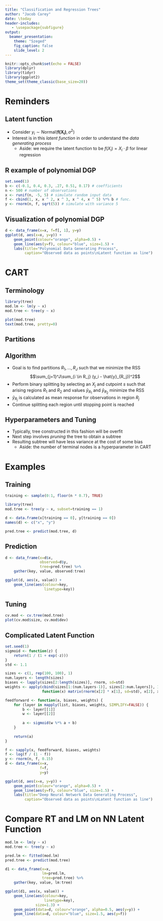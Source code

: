 ```yaml
---
title: "Classification and Regression Trees"
author: "Jacob Carey"
date: \today
header-includes:
   - \usepackage{subfigure}
output: 
  beamer_presentation:
    theme: "Szeged"
    fig_caption: false
    slide_level: 2
---
```


```r
knitr::opts_chunk$set(echo = FALSE)
library(dplyr)
library(tidyr)
library(ggplot2)
theme_set(theme_classic(base_size=20))
```

# Reminders

## Latent function

- Consider $y_i \sim \text{Normal}(\mathbf{f(X_i)}, \sigma^2)$
- Interest is in this *latent function* in order to understand the *data generating process*
    - Aside: we require the latent function to be $f(X_i) = X_i \cdot \beta$ for linear regression

## R example of polynomial DGP

```r
set.seed(1)
b <- c(-0.1, 0.4, 0.3, .27, 0.51, 0.17) # coefficients
n <- 500 # number of observations
x <- runif(n, -5, 5) # simulate random input data
f <- cbind(1, x, x ^ 2, x ^ 3, x ^ 4, x ^ 5) %*% b # func.
y <- rnorm(n, f, sqrt(5)) # simulate with variance 5
```

## Visualization of polynomial DGP

```r
d <- data_frame(x=x, f=f[, 1], y=y)
ggplot(d, aes(x=x, y=y)) +
    geom_point(colour="orange", alpha=0.5) +
    geom_line(aes(y=f), colour="blue", size=1.5) +
    labs(title="Polynomial Data Generating Process",
         caption="Observed data as points\nLatent function as line")
```

# CART

## Terminology

```r
library(tree)
mod.lm <- lm(y ~ x)
mod.tree <- tree(y ~ x)

plot(mod.tree)
text(mod.tree, pretty=0)
```

## Partitions

\begin{figure}
\hfill
\subfigure{\includegraphics[width=5cm]{hitter-tree.png}}
\hfill
\subfigure{\includegraphics[width=5cm]{partition.png}}
\hfill
\caption{Predicting Log Baseball Salary}
\end{figure}

## Algorithm

- Goal is to find partitions $R_1, ..., R_J$ such that we minimize the RSS
  $$\sum_{j=1}^J\sum_{i \in R_j} (y_i - \hat{y}_{R_j})^2$$
- Perform binary splitting by selecting an $X_j$ and cutpoint $s$ such that arising regions $R_1$ and $R_2$ and values $\hat{y}_{R_1}$ and $\hat{y}_{R_2}$ minimize the RSS
- $\hat{y}_{R_j}$ is calculated as mean response for observations in region $R_j$
- Continue splitting each region until stopping point is reached

## Hyperparameters and Tuning

- Typically, tree constructed in this fashion will be overfit
- Next step involves *pruning* the tree to obtain a subtree
- Resulting subtree will have less variance at the cost of some bias
    - Aside: the number of terminal nodes is a hyperparameter in CART

# Examples

## Training
```r
training <- sample(0:1, floor(n * 0.7), TRUE)

library(tree)
mod.tree <- tree(y ~ x, subset=training == 1)

d <- data.frame(x[training == 0], y[training == 0])
names(d) <- c("x", "y")

pred.tree <- predict(mod.tree, d)
```

## Prediction

```r
d <- data_frame(x=d$x, 
                observed=d$y,
                tree=pred.tree) %>%
    gather(key, value, observed:tree)

ggplot(d, aes(x, value)) + 
    geom_line(aes(colour=key,
                  linetype=key))
```

## Tuning

```r
cv.mod <- cv.tree(mod.tree)
plot(cv.mod$size, cv.mod$dev)
```

## Complicated Latent Function

```r
set.seed(1)
sigmoid <- function(z) {
    return(1 / (1 + exp(-z)))
}
std <- 1.1

sizes <- c(1, rep(100, 100), 1)
num.layers <- length(sizes)
biases <- lapply(sizes[2:length(sizes)], rnorm, sd=std)
weights <- apply(cbind(sizes[1:(num.layers-1)], sizes[2:num.layers]), 1,
                 function(x) matrix(rnorm(x[2] * x[1], sd=std), x[2], x[1]))

feedforward <- function(a, biases, weights) {
    for (layer in mapply(list, biases, weights, SIMPLIFY=FALSE)) {
        b <- layer[[1]]
        w <- layer[[2]]
        
        a <- sigmoid(w %*% a + b)
    }
    
    return(a)
}

f <- sapply(x, feedforward, biases, weights)
f <- log(f / (1 - f))
y <- rnorm(n, f, 0.15)
d <- data_frame(x=x, 
                f=f,
                y=y) 

ggplot(d, aes(x=x, y=y)) +
    geom_point(colour="orange", alpha=0.5) +
    geom_line(aes(y=f), colour="blue", size=1.5) +
    labs(title="Deep Neural Network Data Generating Process",
         caption="Observed data as points\nLatent function as line")
```

# Compare RT and LM on NN Latent Function

```r
mod.lm <- lm(y ~ x)
mod.tree <- tree(y ~ x)

pred.lm <- fitted(mod.lm)
pred.tree <- predict(mod.tree)

d1 <- data_frame(x=x, 
                 lm=pred.lm, 
                 tree=pred.tree) %>% 
    gather(key, value, lm:tree)

ggplot(d1, aes(x, value)) + 
    geom_line(aes(colour=key,
                  linetype=key),
              size=1.3) +
    geom_point(data=d, colour="orange", alpha=0.5, aes(y=y)) + 
    geom_line(data=d, colour="blue", size=1.5, aes(y=f))
```
